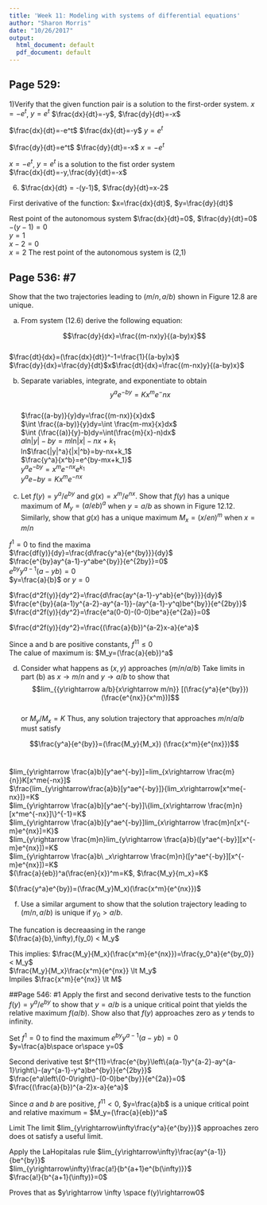 ```yaml
---
title: 'Week 11: Modeling with systems of differential equations'
author: "Sharon Morris"
date: "10/26/2017"
output:
  html_document: default
  pdf_document: default
---
```


## Page 529: 
1)Verify that the given function pair is a solution to the first-order system. 
$x=-e^t$, $y=e^t$ \newline
$\frac{dx}{dt}=-y$, $\frac{dy}{dt}=-x$ \newline

$\frac{dx}{dt}=-e^t$ \newline
$\frac{dx}{dt}=-y$ \newline
$y=e^t$ \newline

$\frac{dy}{dt}=e^t$ \newline
$\frac{dy}{dt}=-x$ \newline
$x=-e^t$ \newline

$x=-e^t$, $y=e^t$ is a solution to the fist order system <br> $\frac{dx}{dt}=-y,\frac{dy}{dt}=-x$ 

6) $\frac{dx}{dt} = -(y-1)$, $\frac{dy}{dt}=x-2$ <br>

First derivative of the function:
$x=\frac{dx}{dt}$, $y=\frac{dy}{dt}$ <br>

Rest point of the autonomous system
$\frac{dx}{dt}=0$, $\frac{dy}{dt}=0$ <br>
$-(y-1)=0$ <br>
$y=1$ <br>
$x-2=0$ <br>
$x=2$
The rest point of the autonomous system is (2,1)

## Page 536: #7
Show that the two trajectories leading to $(m/n, a/b)$ shown in Figure 12.8 are unique.

a. From system (12.6) derive the following equation: <br>

$$\frac{dy}{dx}=\frac{(m-nx)y}{(a-by)x}$$ <br>
$\frac{dt}{dx}=(\frac{dx}{dt})^-1=\frac{1}{(a-by)x}$ <br>
$\frac{dy}{dx}=\frac{dy}{dt}$x$\frac{dt}{dx}=\frac{(m-nx)y}{(a-by)x}$ <br>

b. Separate variables, integrate, and exponentiate to obtain
$$y^ae^{-by}=Kx^me^-nx$$ <br>
$\frac{(a-by)}{y}dy=\frac{(m-nx)}{x}dx$ <br>
$\int \frac{(a-by)}{y}dy=\int \frac{m-mx}{x}dx$ <br>
$\int (\frac{(a)}{y}-b)dy=\int(\frac{m}{x}-n)dx$ <br>
$a$ln$|y|-by=m$ln$|x|-nx+k_1$ <br>
ln$\frac{|y|^a}{|x|^b}=by-nx+k_1$ <br>
$\frac{y^a}{x^b}=e^{by-mx+k_1}$ <br>
$y^ae^{-by}=x^me^{-nx}e^{k_1}$ <br>
$y^ae{-by}=Kx^me^{-nx}$ <br>

c. Let $f(y)=y^a/e^{by}$ and $g(x)=x^m/e^{nx}$. Show that $f(y)$ has a unique maximum of $M_y=(a/eb)^a$ when $y=a/b$ as shown in Figure 12.12. Similarly, show that $g(x)$ has a unique maximum $M_x=(x/en)^m$ when $x=m/n$

$f^1 = 0$ to find the maxima <br>
$\frac{df(y)}{dy}=\frac{d\frac{y^a}{e^{by}}}{dy}$ <br>
$\frac{e^{by}ay^{a-1}-y^abe^{by}}{e^{2by}}=0$ <br>
$e^{by}y^{a-1}(a-yb)=0$ <br>
$y=\frac{a}{b}$ or $y=0$ <br>

$\frac{d^2f(y)}{dy^2}=\frac{d\frac{ay^{a-1}-y^ab}{e^{by}}}{dy}$ <br>
$\frac{e^{by}{a(a-1)y^{a-2}-ay^{a-1}}-(ay^{a-1}-y^q)be^{by}}{e^{2by}}$ <br>
$\frac{d^2f(y)}{dy^2}=\frac{e^a(0-0)-(0-0)be^a}{e^{2a}}=0$ <br>

$\frac{d^2f(y)}{dy^2}=\frac{(\frac{a}{b})^{a-2}x-a}{e^a}$ <br>

Since a and b are positive constants, $f^{11}\le0$ <br>
The calue of maximum is:
$M_y=(\frac{a}{eb})^a$


d. Consider what happens as $(x, y)$ approaches $(m/n/a/b)$ Take limits in part (b) as $x\rightarrow m/n$ and $y\rightarrow a/b$ to show that
$$lim_{{y\rightarrow a/b}{x\rightarrow m/n}}  [(\frac{y^a}{e^{by}})(\frac{e^{nx}}{x^m})]$$ <br>
or $M_y/M_x=K$ Thus, any solution trajectory that approaches $m/n/a/b$ must satisfy

$$\frac{y^a}{e^{by}}=(\frac{M_y}{M_x}) (\frac{x^m}{e^{nx}})$$ <br>

$lim_{y\rightarrow \frac{a}b}[y^ae^{-by}]=lim_{x\rightarrow \frac{m}{n}}K[x^me{-nx}]$ <br>
$\frac{lim_{y\rightarrow\frac{a}b}[y^ae^{-by}]}{lim_x\rightarrow[x^me{-nx}]}=K$ <br>
$lim_{y\rightarrow \frac{a}b}[y^ae^{-by}]\{lim_{x\rightarrow \frac{m}n}[x^me^{-nx}]\}^{-1}=K$ <br>
$lim_{y\rightarrow \frac{a}b}[y^ae^{-by}]lim_{x\rightarrow \frac{m}n[x^{-m}e^{nx}]=K}$ <br>
$lim_{y\rightarrow \frac{m}n}lim_{y\rightarrow \frac{a}b}([y^ae^{-by}][x^{-m}e^{nx}])=K$ <br>
$lim_{y\rightarrow \frac{a}b\ _x\rightarrow \frac{m}n}([y^ae^{-by}][x^{-m}e^{nx}])=K$ <br>
$(\frac{a}{eb})^a(\frac{en}{x})^m=K$, $\frac{M_y}{m_x}=K$ <br>

$(\frac{y^a}e^{by})=(\frac{M_y}M_x)(\frac{x^m}{e^{nx}})$ <br>

f. Use a similar argument to show that the solution trajectory leading to $(m/n, a/b)$ is unique if $y_0 > a/b$.

The funcation is decreaasing in the range <br>
$(\frac{a}{b},\infty),f(y_0) < M_y$ <br>

This implies:
$\frac{M_y}{M_x}(\frac{x^m}{e^{nx}})=\frac{y_0^a}{e^{by_0}} < M_y$ <br>
$\frac{M_y}{M_x}\frac{x^m}{e^{nx}} \lt M_y$ <br>
Impiles $\frac{x^m}{e^{nx}} \lt M$

##Page 546: #1
Apply the first and second derivative tests to the function $f(y)=y^a/e^{by}$ to show that $y=a/b$ is a unique critical point that yields the relative maximum $f(a/b)$. Show also that $f(y)$ approaches zero as $y$ tends to infinity.

Set $f^1=0$ to find the maximum
$e^{by}y^{a-1}(a-yb)=0$ <br>
$y=\frac{a}b\space or\space y=0$

Second derivative test
$f^{11}=\frac{e^{by}\left\{a(a-1)y^{a-2}-ay^{a-1}\right\}-(ay^{a-1}-y^a)be^{by}}{e^{2by}}$ <br>
$\frac{e^a\left\{0-0\right\}-(0-0)be^{by}}{e^{2a}}=0$ <br>
$\frac{(\frac{a}{b})^{a-2}x-a}{e^a}$ <br>

Since $a$ and $b$ are positive, $f^{11}\lt0$, $y=\frac{a}b$ is a unique critical point and relative maximum = $M_y=(\frac{a}{eb})^a$ <br>

Limit
The limit $lim_{y\rightarrow\infty\frac{y^a}{e^{by}}}$ approaches zero does ot satisfy a useful limit.

Apply the LaHopitalas rule
$lim_{y\rightarrow\infty}\frac{ay^{a-1}}{be^{by}}$ <br>
$lim_{y\rightarrow\infty}\frac{a!}{b^{a+1}e^{b(\infty)}}$ <br>
$\frac{a!}{b^{a+1}(\infty)}=0$ <br>

Proves that as $y\rightarrow \infty \space f(y)\rightarrow0$ 





